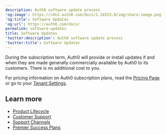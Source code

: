 ```yaml
---
description: Auth0 software update process
'og:image': https://cdn2.auth0.com/docs/1.14553.0/img/share-image.png
'og:title': Software Updates
'og:url': https://auth0.com/docs/
permalink: software-updates
title: Software Updates
'twitter:description': Auth0 software update process
'twitter:title': Software Updates
---
```

During the subscription term, Auth0 will provide or install updates if and when they are made generally commercially available by Auth0 to its customers. There is no additional cost to you.

For pricing information on Auth0 subscription plans, read the [Pricing Page](https://auth0.com/pricing) or go to your [Tenant Settings](https://manage.auth0.com/#/tenant/billing/subscription).

## Learn more

* [Product Lifecycle](/docs/troubleshoot/product-lifecycle)
* [Customer Support](/docs/troubleshoot/customer-support)
* [Support Channels](/docs/troubleshoot/customer-support/support-channels)
* [Premier Success Plans](/docs/troubleshoot/customer-support/support-plans)